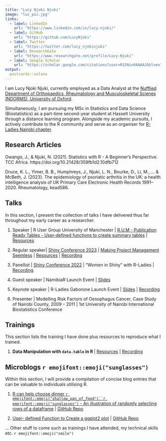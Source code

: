 ```yaml
---
title: "Lucy Njoki Njuki"
image: "luc_pic.jpg"
links:
  - label: LinkedIn
    url: "https://www.linkedin.com/in/lucy-njoki/"
  - label: GitHub
    url: "https://github.com/LucyNjoki"
  - label: Twitter
    url: "https://twitter.com/lucy_njokinjuki"
  - label: ResearchGate  
    url: "https://www.researchgate.net/profile/Lucy-Njuki"
  - label: Google Scholar  
    url: "https://scholar.google.com/citations?user=R1SNin0AAAAJ&hl=en"
output:
  postcards::solana
---
```


I am Lucy Njoki Njuki, currently employed as a Data Analyst at the [Nufflied Department of Orthopaedics, Rheumatology and Musculoskeletal Scienes (NDORMS), University of Oxford](https://www.ndorms.ox.ac.uk/). 

Simultaneously, I am pursuing my MSc in Statistics and Data Science (Biostatistics) as a part-time second-year student at Hasselt University through a distance learning program. Alongside my academic pursuits, I actively contribute to the R community and serve as an organiser for [R-Ladies Nairobi chapter](https://www.meetup.com/rladies-nairobi/).


## Research Articles

Owango, J., & Njuki, N. (2021). Statistics with R - A Beginner’s Perspective. TCC Africa. https://doi.org/10.21428/359fb1d2.10dfb712

Druce, K. L., Yimer, B. B., Humphreys, J., Njuki, L. N., Bourke, D., Li, M., ... & McBeth, J. (2023). The epidemiology of psoriatic arthritis in the UK: a health intelligence analysis of UK Primary Care Electronic Health Records 1991–2020. Rheumatology, kead586.

## Talks

In this section, I present the collection of talks I have delivered thus far throughout my early career as a researcher.

1. Speaker | R User Group University of Manchester | [R.U.M - Publication Ready Tables - User-defined functions to create summary tables](https://lucynjuki.github.io/R.U.M-publication-ready-tables/) | [Resources](https://github.com/LucyNjoki/R.U.M-publication-ready-tables)

2. Regular speaker| [Shiny Conference 2023](https://shinyconf.appsilon.com/) | [Making Project Management Seemless](https://lucy-njuki.shinyapps.io/Gantt_Chart_ShinyConfy2023/) | [Resources](https://github.com/LucyNjuki/Shiny-Confy-2023) | [Recording](https://youtu.be/Gyc_hp-r7qc)

3. Panellist | [Shiny Conference 2022](https://hopin.com/events/shinyconference2022) | "Women in Shiny" with R-Ladies | [Recording](https://youtu.be/nSwSy0jd4g0)

4. Guest speaker | NamibiaR Launch Event | [Slides](https://github.com/rladies/meetup-presentations_nairobi/blob/master/NamibiaR%20Launch%20Event/NamibiaR_Lauch_by_NNL_R-LadiesNairobi.pptx) 

5. Keynote speaker | R-Ladies Gaborone Launch Event | [Slides](https://github.com/LucyNjoki/R-LadiesGaborone-Launch/blob/main/R-Ladies%20Gaborone%20Launch_NNL.pdf) | [Recording](https://youtu.be/8Di33E2jBJM)

6. Presenter | Modelling Risk Factors of Oesophagus Cancer, Case Study of Nairobi County, 2009 – 2011 | 1st University of Nairobi International Biostatistics Conference

## Trainings

This section lists the training I have done plus resources to reproduce what I trained.

1. **Data Manipulation with `data.table` in R ** | [Resources](https://github.com/LucyNjoki/R-LadiesAbuja_Data-Manipulation-with-data.table-in-R) | [Recording](https://youtu.be/3jp8cCV6oMg) 


## Microblogs `r emojifont::emoji("sunglasses")`

Within this section, I will provide a compilation of concise blog entries that can be valuable to individuals utilising R.

1. [R can help choose dinner `r emojifont::emoji("shallow_pan_of_food")``r emojifont::emoji("sunglasses")` - An illustration of randomly selecting rows of a dataframe](https://lucynjoki.github.io/randomly-selecting-rows-of-a-dataframe/) | [GitHub Repo](https://github.com/LucyNjoki/randomly-selecting-rows-of-a-dataframe)

2. [User- defined Function to Create a ggplot2 plot](https://lucynjoki.github.io/User-defined-Function-to-Create-a-ggplot2-plot/) | [GitHub Repo](https://github.com/LucyNjoki/User-defined-Function-to-Create-a-ggplot2-plot)


... Other stuff to come such as trainings I have attended, my technical skills etc. `r emojifont::emoji("smile")`